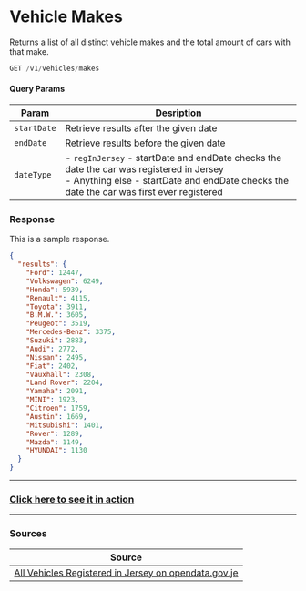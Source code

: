 
# Vehicle Makes

Returns a list of all distinct vehicle makes and the total amount of cars with that make.

```jsx
GET /v1/vehicles/makes
```

#### Query Params
|Param|Desription|
|-----|----------|
|`startDate`|Retrieve results after the given date|
|`endDate`|Retrieve results before the given date|
|`dateType`|- `regInJersey` - startDate and endDate checks the date the car was registered in Jersey<br/>- Anything else - startDate and endDate checks the date the car was first ever registered|

### Response
<Tabs>
<TabItem value="res-sample-200" label="200 (OK)">

This is a sample response.

```json title="Status: 200 (OK)"
{
  "results": {
    "Ford": 12447,
    "Volkswagen": 6249,
    "Honda": 5939,
    "Renault": 4115,
    "Toyota": 3911,
    "B.M.W.": 3605,
    "Peugeot": 3519,
    "Mercedes-Benz": 3375,
    "Suzuki": 2883,
    "Audi": 2772,
    "Nissan": 2495,
    "Fiat": 2402,
    "Vauxhall": 2308,
    "Land Rover": 2204,
    "Yamaha": 2091,
    "MINI": 1923,
    "Citroen": 1759,
    "Austin": 1669,
    "Mitsubishi": 1401,
    "Rover": 1289,
    "Mazda": 1149,
    "HYUNDAI": 1130
  }
}
```

</TabItem>
</Tabs>

---

### [Click here to see it in action](/charts/transport/vehicle-makes)

---

### Sources
|Source|
|------|
|[All Vehicles Registered in Jersey on opendata.gov.je][vehiclesdata]|

[vehiclesdata]: https://opendata.gov.je/dataset/registered-vehicles